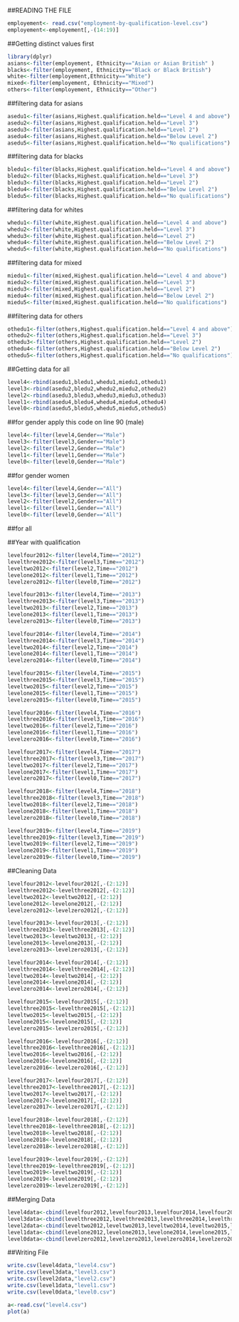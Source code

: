 ##READING THE FILE
```r
employement<- read.csv("employment-by-qualification-level.csv")
employement<-employement[,-(14:19)]
```
##Getting distinct values first
```r
library(dplyr)
asians<-filter(employement, Ethnicity=="Asian or Asian British" )
blacks<-filter(employement, Ethnicity=="Black or Black British")
white<-filter(employement,Ethnicity=="White")
mixed<-filter(employement, Ethnicity=="Mixed")
others<-filter(employement, Ethnicity=="Other")


```
##filtering data for asians
```r
asedu1<-filter(asians,Highest.qualification.held=="Level 4 and above")
asedu2<-filter(asians,Highest.qualification.held=="Level 3")
asedu3<-filter(asians,Highest.qualification.held=="Level 2")
asedu4<-filter(asians,Highest.qualification.held=="Below Level 2")
asedu5<-filter(asians,Highest.qualification.held=="No qualifications")
```
##filtering data for blacks
```r
bledu1<-filter(blacks,Highest.qualification.held=="Level 4 and above")
bledu2<-filter(blacks,Highest.qualification.held=="Level 3")
bledu3<-filter(blacks,Highest.qualification.held=="Level 2")
bledu4<-filter(blacks,Highest.qualification.held=="Below Level 2")
bledu5<-filter(blacks,Highest.qualification.held=="No qualifications")
```
##filtering data for whites
```r
whedu1<-filter(white,Highest.qualification.held=="Level 4 and above")
whedu2<-filter(white,Highest.qualification.held=="Level 3")
whedu3<-filter(white,Highest.qualification.held=="Level 2")
whedu4<-filter(white,Highest.qualification.held=="Below Level 2")
whedu5<-filter(white,Highest.qualification.held=="No qualifications")

```
##filtering data for mixed
```r
miedu1<-filter(mixed,Highest.qualification.held=="Level 4 and above")
miedu2<-filter(mixed,Highest.qualification.held=="Level 3")
miedu3<-filter(mixed,Highest.qualification.held=="Level 2")
miedu4<-filter(mixed,Highest.qualification.held=="Below Level 2")
miedu5<-filter(mixed,Highest.qualification.held=="No qualifications")

```
##filtering data for others
```r
othedu1<-filter(others,Highest.qualification.held=="Level 4 and above")
othedu2<-filter(others,Highest.qualification.held=="Level 3")
othedu3<-filter(others,Highest.qualification.held=="Level 2")
othedu4<-filter(others,Highest.qualification.held=="Below Level 2")
othedu5<-filter(others,Highest.qualification.held=="No qualifications")

```
##Getting data for all
```r
level4<-rbind(asedu1,bledu1,whedu1,miedu1,othedu1)
level3<-rbind(asedu2,bledu2,whedu2,miedu2,othedu2)
level2<-rbind(asedu3,bledu3,whedu3,miedu3,othedu3)
level1<-rbind(asedu4,bledu4,whedu4,miedu4,othedu4)
level0<-rbind(asedu5,bledu5,whedu5,miedu5,othedu5)
```
##for gender apply this code on line 90 (male)
```r
level4<-filter(level4,Gender=="Male")
level3<-filter(level3,Gender=="Male")
level2<-filter(level2,Gender=="Male")
level1<-filter(level1,Gender=="Male")
level0<-filter(level0,Gender=="Male")

```
##for gender women
```r
level4<-filter(level4,Gender=="All")
level3<-filter(level3,Gender=="All")
level2<-filter(level2,Gender=="All")
level1<-filter(level1,Gender=="All")
level0<-filter(level0,Gender=="All")

```

##for all


##Year with qualification
```r
levelfour2012<-filter(level4,Time=="2012")
levelthree2012<-filter(level3,Time=="2012")
leveltwo2012<-filter(level2,Time=="2012")
levelone2012<-filter(level1,Time=="2012")
levelzero2012<-filter(level0,Time=="2012")

levelfour2013<-filter(level4,Time=="2013")
levelthree2013<-filter(level3,Time=="2013")
leveltwo2013<-filter(level2,Time=="2013")
levelone2013<-filter(level1,Time=="2013")
levelzero2013<-filter(level0,Time=="2013")

levelfour2014<-filter(level4,Time=="2014")
levelthree2014<-filter(level3,Time=="2014")
leveltwo2014<-filter(level2,Time=="2014")
levelone2014<-filter(level1,Time=="2014")
levelzero2014<-filter(level0,Time=="2014")

levelfour2015<-filter(level4,Time=="2015")
levelthree2015<-filter(level3,Time=="2015")
leveltwo2015<-filter(level2,Time=="2015")
levelone2015<-filter(level1,Time=="2015")
levelzero2015<-filter(level0,Time=="2015")

levelfour2016<-filter(level4,Time=="2016")
levelthree2016<-filter(level3,Time=="2016")
leveltwo2016<-filter(level2,Time=="2016")
levelone2016<-filter(level1,Time=="2016")
levelzero2016<-filter(level0,Time=="2016")

levelfour2017<-filter(level4,Time=="2017")
levelthree2017<-filter(level3,Time=="2017")
leveltwo2017<-filter(level2,Time=="2017")
levelone2017<-filter(level1,Time=="2017")
levelzero2017<-filter(level0,Time=="2017")

levelfour2018<-filter(level4,Time=="2018")
levelthree2018<-filter(level3,Time=="2018")
leveltwo2018<-filter(level2,Time=="2018")
levelone2018<-filter(level1,Time=="2018")
levelzero2018<-filter(level0,Time=="2018")

levelfour2019<-filter(level4,Time=="2019")
levelthree2019<-filter(level3,Time=="2019")
leveltwo2019<-filter(level2,Time=="2019")
levelone2019<-filter(level1,Time=="2019")
levelzero2019<-filter(level0,Time=="2019")

```
##Cleaning Data
```r
levelfour2012<-levelfour2012[,-(2:12)]
levelthree2012<-levelthree2012[,-(2:12)]
leveltwo2012<-leveltwo2012[,-(2:12)]
levelone2012<-levelone2012[,-(2:12)]
levelzero2012<-levelzero2012[,-(2:12)]

levelfour2013<-levelfour2013[,-(2:12)]
levelthree2013<-levelthree2013[,-(2:12)]
leveltwo2013<-leveltwo2013[,-(2:12)]
levelone2013<-levelone2013[,-(2:12)]
levelzero2013<-levelzero2013[,-(2:12)]

levelfour2014<-levelfour2014[,-(2:12)]
levelthree2014<-levelthree2014[,-(2:12)]
leveltwo2014<-leveltwo2014[,-(2:12)]
levelone2014<-levelone2014[,-(2:12)]
levelzero2014<-levelzero2014[,-(2:12)]

levelfour2015<-levelfour2015[,-(2:12)]
levelthree2015<-levelthree2015[,-(2:12)]
leveltwo2015<-leveltwo2015[,-(2:12)]
levelone2015<-levelone2015[,-(2:12)]
levelzero2015<-levelzero2015[,-(2:12)]

levelfour2016<-levelfour2016[,-(2:12)]
levelthree2016<-levelthree2016[,-(2:12)]
leveltwo2016<-leveltwo2016[,-(2:12)]
levelone2016<-levelone2016[,-(2:12)]
levelzero2016<-levelzero2016[,-(2:12)]

levelfour2017<-levelfour2017[,-(2:12)]
levelthree2017<-levelthree2017[,-(2:12)]
leveltwo2017<-leveltwo2017[,-(2:12)]
levelone2017<-levelone2017[,-(2:12)]
levelzero2017<-levelzero2017[,-(2:12)]

levelfour2018<-levelfour2018[,-(2:12)]
levelthree2018<-levelthree2018[,-(2:12)]
leveltwo2018<-leveltwo2018[,-(2:12)]
levelone2018<-levelone2018[,-(2:12)]
levelzero2018<-levelzero2018[,-(2:12)]

levelfour2019<-levelfour2019[,-(2:12)]
levelthree2019<-levelthree2019[,-(2:12)]
leveltwo2019<-leveltwo2019[,-(2:12)]
levelone2019<-levelone2019[,-(2:12)]
levelzero2019<-levelzero2019[,-(2:12)]

```
##Merging Data
```r
level4data<-cbind(levelfour2012,levelfour2013,levelfour2014,levelfour2015,levelfour2016,levelfour2017,levelfour2018,levelfour2019)
level3data<-cbind(levelthree2012,levelthree2013,levelthree2014,levelthree2015,levelthree2016,levelthree2017,levelthree2018,levelthree2019)
level2data<-cbind(leveltwo2012,leveltwo2013,leveltwo2014,leveltwo2015,leveltwo2016,leveltwo2017,leveltwo2018,leveltwo2019)
level1data<-cbind(levelone2012,levelone2013,levelone2014,levelone2015,levelone2016,levelone2017,levelone2018,levelone2019)
level0data<-cbind(levelzero2012,levelzero2013,levelzero2014,levelzero2015,levelzero2016,levelzero2017,levelzero2018,levelzero2019)

```

##Writing File
```r
write.csv(level4data,"level4.csv")
write.csv(level3data,"level3.csv")
write.csv(level2data,"level2.csv")
write.csv(level1data,"level1.csv")
write.csv(level0data,"level0.csv")

```

```r
a<-read.csv("level4.csv")
plot(a)
```

